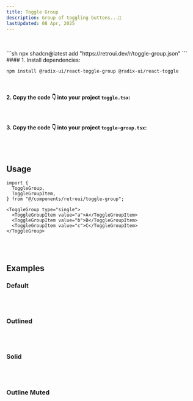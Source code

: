 ```yaml
---
title: Toggle Group
description: Group of toggling buttons...🤙
lastUpdated: 08 Apr, 2025
---
```


<ComponentShowcase name="toggle-group-style-default" />
<br />
<br />

<ComponentInstall>
    <ComponentInstall.Cli>
        ```sh
        npx shadcn@latest add "https://retroui.dev/r/toggle-group.json"
        ```
    </ComponentInstall.Cli>
    <ComponentInstall.Manual>
#### 1. Install dependencies:

```sh
npm install @radix-ui/react-toggle-group @radix-ui/react-toggle
```

<br />

#### 2. Copy the code 👇 into your project `toggle.tsx`:

<ComponentSource name="toggle" />

<br />

#### 3. Copy the code 👇 into your project `toggle-group.tsx`:

<ComponentSource name="toggle-group" />
    </ComponentInstall.Manual>

</ComponentInstall>

<br />
<br />

## Usage

```tsx
import {
  ToggleGroup,
  ToggleGroupItem,
} from "@/components/retroui/toggle-group";
```

```tsx
<ToggleGroup type="single">
  <ToggleGroupItem value="a">A</ToggleGroupItem>
  <ToggleGroupItem value="b">B</ToggleGroupItem>
  <ToggleGroupItem value="c">C</ToggleGroupItem>
</ToggleGroup>
```

<br />
<br />

## Examples

### Default

<ComponentShowcase name="toggle-group-style-default" />
<br />
<br />

### Outlined

<ComponentShowcase name="toggle-group-style-outlined" />
<br />
<br />

### Solid

<ComponentShowcase name="toggle-group-style-solid" />
<br />
<br />

### Outline Muted

<ComponentShowcase name="toggle-group-style-outline-muted" />
